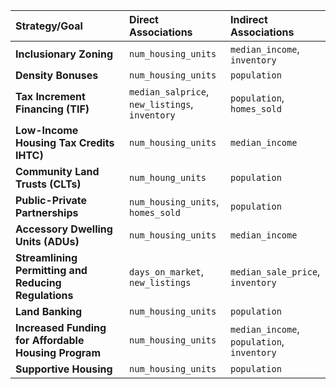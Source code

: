 | **Strategy/Goal**                                    | **Direct Associations**                        | **Indirect Associations**                  |
|:-----------------------------------------------------|:-----------------------------------------------|:-------------------------------------------|
| **Inclusionary Zoning**                              | `num_housing_units`                            | `median_income`, `inventory`               |
| **Density Bonuses**                                  | `num_housing_units`                            | `population`                               |
| **Tax Increment Financing (TIF)**                    | `median_salprice`, `new_listings`, `inventory` | `population`, `homes_sold`                 |
| **Low-Income Housing Tax Credits IHTC)**             | `num_housing_units`                            | `median_income`                            |
| **Community Land Trusts (CLTs)**                     | `num_houng_units`                              | `population`                               |
| **Public-Private Partnerships**                      | `num_housing_units`, `homes_sold`              | `population`                               |
| **Accessory Dwelling Units (ADUs)**                  | `num_housing_units`                            | `median_income`                            |
| **Streamlining Permitting and Reducing Regulations** | `days_on_market`, `new_listings`               | `median_sale_price`, `inventory`           |
| **Land Banking**                                     | `num_housing_units`                            | `population`                               |
| **Increased Funding for Affordable Housing Program** | `num_housing_units`                            | `median_income`, `population`, `inventory` |
| **Supportive Housing**                               | `num_housing_units`                            | `population`                               |